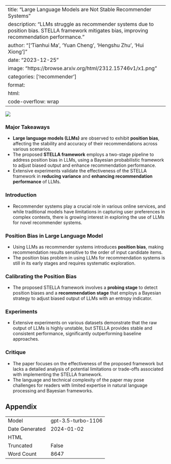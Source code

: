 
---
title: "Large Language Models are Not Stable Recommender Systems"
description: "LLMs struggle as recommender systems due to position bias. STELLA framework mitigates bias, improving recommendation performance."
author: "['Tianhui Ma', 'Yuan Cheng', 'Hengshu Zhu', 'Hui Xiong']"
date: "2023-12-25"
image: "https://browse.arxiv.org/html/2312.15746v1/x1.png"
categories: ['recommender']
format:
  html:
    code-overflow: wrap
---

![](https://browse.arxiv.org/html/2312.15746v1/x1.png)

### Major Takeaways

- **Large language models (LLMs)** are observed to exhibit **position bias**, affecting the stability and accuracy of their recommendations across various scenarios.
- The proposed **STELLA framework** employs a two-stage pipeline to address position bias in LLMs, using a Bayesian probabilistic framework to adjust biased output and enhance recommendation performance.
- Extensive experiments validate the effectiveness of the STELLA framework in **reducing variance** and **enhancing recommendation performance** of LLMs.

### Introduction
- Recommender systems play a crucial role in various online services, and while traditional models have limitations in capturing user preferences in complex contexts, there is growing interest in exploring the use of LLMs for novel recommender systems.

### Position Bias in Large Language Model
- Using LLMs as recommender systems introduces **position bias**, making recommendation results sensitive to the order of input candidate items.
- The position bias problem in using LLMs for recommendation systems is still in its early stages and requires systematic exploration.

### Calibrating the Position Bias
- The proposed STELLA framework involves a **probing stage** to detect position biases and a **recommendation stage** that employs a Bayesian strategy to adjust biased output of LLMs with an entropy indicator.

### Experiments
- Extensive experiments on various datasets demonstrate that the raw output of LLMs is highly unstable, but STELLA provides stable and consistent performance, significantly outperforming baseline approaches.

### Critique
- The paper focuses on the effectiveness of the proposed framework but lacks a detailed analysis of potential limitations or trade-offs associated with implementing the STELLA framework.
- The language and technical complexity of the paper may pose challenges for readers with limited expertise in natural language processing and Bayesian frameworks.

## Appendix

|          |          |
|----------|----------|
| Model     | gpt-3.5-turbo-1106       |
| Date Generated     | 2024-01-02       |
| HTML     |        |
| Truncated       | False       |
| Word Count       | 8647       |